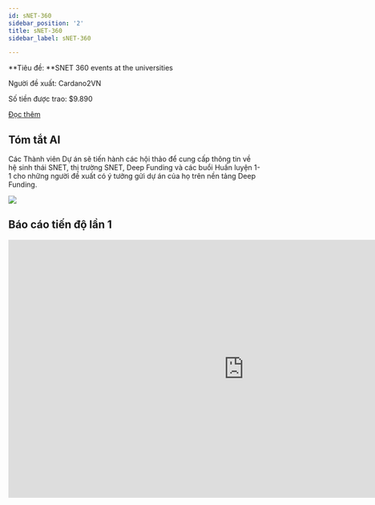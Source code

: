 ```yaml
---
id: sNET-360
sidebar_position: '2'
title: sNET-360
sidebar_label: sNET-360

---
```


**Tiêu đề: **SNET 360 events at the universities

Người đề xuất: Cardano2VN 

Số tiền được trao: $9.890 

[Đọc thêm](https://proposals.deepfunding.ai/collaborate/adf04eec-66da-4de1-bcc6-1c2730ece80c)

## **Tóm tắt AI**

Các Thành viên Dự án sẽ tiến hành các hội thảo để cung cấp thông tin về hệ sinh thái SNET, thị trường SNET, Deep Funding và các buổi Huấn luyện 1-1 cho những người đề xuất có ý tưởng gửi dự án của họ trên nền tảng Deep Funding.

![](./img/sNET-360-1.jpeg)

## Báo cáo tiến độ lần 1

<iframe width="940" height="515" src="https://www.youtube.com/embed/Q25Kl8f_iJQ" title="sNET-360" frameborder="0" allow="accelerometer; autoplay; clipboard-write; encrypted-media; gyroscope; picture-in-picture" allowfullscreen></iframe>



